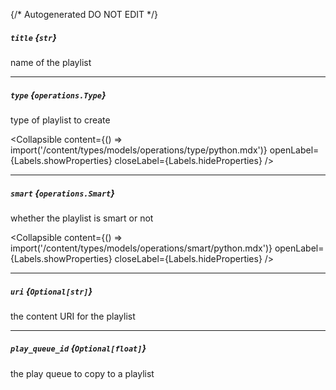 {/* Autogenerated DO NOT EDIT  */}

##### `title` *{`str`}*
name of the playlist

---
##### `type` *{`operations.Type`}*
type of playlist to create

<Collapsible content={() => import('/content/types/models/operations/type/python.mdx')} openLabel={Labels.showProperties} closeLabel={Labels.hideProperties} />


---
##### `smart` *{`operations.Smart`}*
whether the playlist is smart or not

<Collapsible content={() => import('/content/types/models/operations/smart/python.mdx')} openLabel={Labels.showProperties} closeLabel={Labels.hideProperties} />


---
##### `uri` *{`Optional[str]`}*
the content URI for the playlist

---
##### `play_queue_id` *{`Optional[float]`}*
the play queue to copy to a playlist


